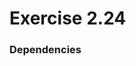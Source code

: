 
# Exercise 2.24

### Dependencies


 <Giscus
  repo={config.repo}
  repoId={config.repoId}
  category={config.category}
  categoryId={config.categoryId}
  mapping={config.mapping}
  reactionsEnabled={config.reactionsEnabled}
  emitMetadata={config.emitMetadata}
  theme={config.theme}
/>
